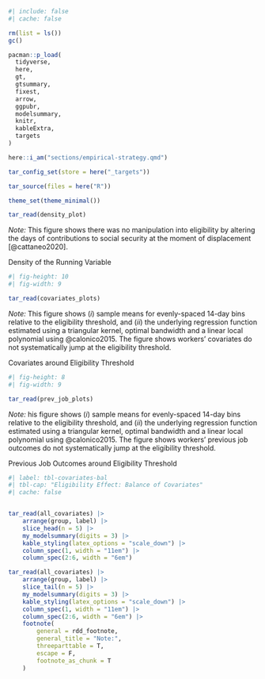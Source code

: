 

```r
#| include: false
#| cache: false

rm(list = ls())
gc()

pacman::p_load(
  tidyverse,
  here,
  gt,
  gtsummary,
  fixest,
  arrow,
  ggpubr,
  modelsummary,
  knitr,
  kableExtra,
  targets
)

here::i_am("sections/empirical-strategy.qmd")

tar_config_set(store = here("_targets"))

tar_source(files = here("R"))

theme_set(theme_minimal())

```



::: {#fig-density}
```r


tar_read(density_plot)

```

*Note:* This figure shows there was no manipulation into eligibility by altering the days of contributions to social security at the moment of displacement [@cattaneo2020].

Density of the Running Variable
:::

::: {#fig-covariates-pre}
```r
#| fig-height: 10
#| fig-width: 9

tar_read(covariates_plots)

```

*Note:* This figure shows (*i*) sample means for evenly-spaced 14-day bins relative to the eligibility threshold, and (*ii*) the underlying regression function estimated using a triangular kernel, optimal bandwidth and a linear local polynomial using @calonico2015. The figure shows workers' covariates do not systematically jump at the eligibility threshold.

Covariates around Eligibility Threshold
:::

::: {#fig-pre_unemp}
```r
#| fig-height: 8
#| fig-width: 9

tar_read(prev_job_plots) 


```

*Note:* his figure shows (*i*) sample means for evenly-spaced 14-day bins relative to the eligibility threshold, and (*ii*) the underlying regression function estimated using a triangular kernel, optimal bandwidth and a linear local polynomial using @calonico2015. The figure shows workers' previous job outcomes do not systematically jump at the eligibility threshold.

Previous Job Outcomes around Eligibility Threshold
:::

```r
#| label: tbl-covariates-bal
#| tbl-cap: "Eligibility Effect: Balance of Covariates"
#| cache: false


tar_read(all_covariates) |>
    arrange(group, label) |>
    slice_head(n = 5) |>
    my_modelsummary(digits = 3) |>
    kable_styling(latex_options = "scale_down") |>
    column_spec(1, width = "11em") |>
    column_spec(2:6, width = "6em")

tar_read(all_covariates) |>
    arrange(group, label) |>
    slice_tail(n = 5) |>
    my_modelsummary(digits = 3) |>
    kable_styling(latex_options = "scale_down") |>
    column_spec(1, width = "11em") |>
    column_spec(2:6, width = "6em") |>
    footnote(
        general = rdd_footnote,
        general_title = "Note:",
        threeparttable = T,
        escape = F,
        footnote_as_chunk = T
    )

```
